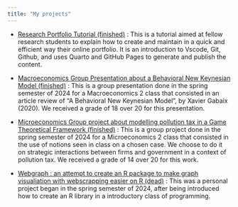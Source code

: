 ```yaml
---
title: "My projects"
---
```


\begin{center}
Here is a list of some projects I began :
\end{center}

- [Research Portfolio Tutorial (finished)](/portfolio_tutorial) : This is a tutorial aimed at fellow research students to explain how to create and maintain in a quick and efficient way their online portfolio. It is an introduction to Vscode, Git, Github, and uses Quarto and GitHub Pages to generate and publish the content.

- [Macroeconomics Group Presentation about a Behavioral New Keynesian Model (finished)](/Macroeconomics-2-Presentation) : 
This is a group presentation done in the spring semester of 2024 for a Macroeconomics 2 class that consisted in an article review of "A Behavioral New Keynesian Model", by Xavier Gabaix (2020). We received a grade of 18 over 20 for this presentation.

- [Microeconomics Group project about modelling pollution tax in a Game Theoretical Framework (finished)](/Micro_project) : 
This is a group project done in the spring semester of 2024 for a Microeconomics 2 class that consisted in the use of notions seen in class on a chosen case. We choose to do it on strategic interactions between firms and government in a context of pollution tax. We received a grade of 14 over 20 for this work. 

- [Webgraph : an attempt to create an R package to make graph visualiation with webscrapping easier on R (dead)](/Webgraph) : 
This was a personal project began in the spring semester of 2024, after being introduced how to create an R library in a introductory class of programming. 